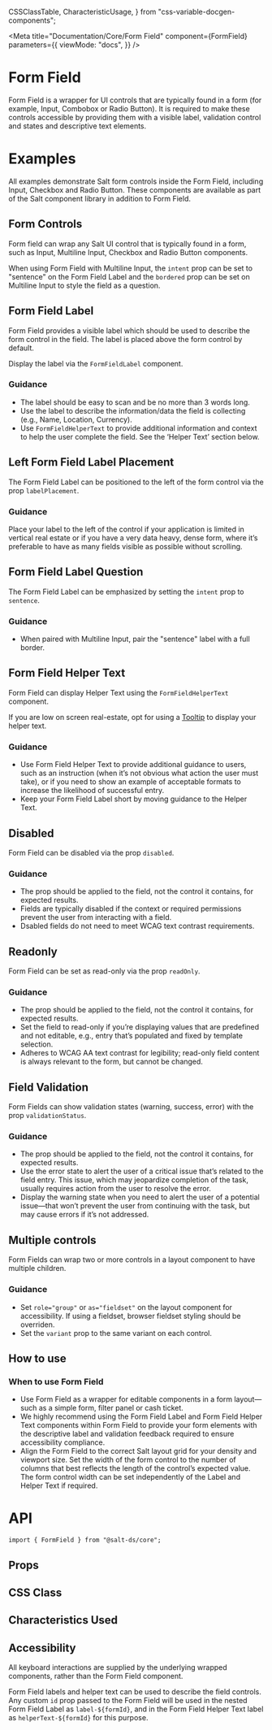   CSSClassTable,
  CharacteristicUsage,
} from "css-variable-docgen-components";

<Meta
  title="Documentation/Core/Form Field"
  component={FormField}
  parameters={{
    viewMode: "docs",
  }}
/>

# Form Field

Form Field is a wrapper for UI controls that are typically found in a form (for example, Input, Combobox or Radio Button). It is required to make these controls accessible by providing them with a visible label, validation control and states and descriptive text elements.

<Canvas>
  <Story id="core-form-field--default" />
</Canvas>

# Examples

All examples demonstrate Salt form controls inside the Form Field, including Input, Checkbox and Radio Button. These components are available as part of the Salt component library in addition to Form Field.

## Form Controls

Form field can wrap any Salt UI control that is typically found in a form, such as Input, Multiline Input, Checkbox and Radio Button components.

<Canvas>
  <Story id="core-form-field--with-controls" />
</Canvas>

When using Form Field with Multiline Input, the `intent` prop can be set to "sentence" on the Form Field Label and the `bordered` prop can be set on Multiline Input to style the field as a question.

<Canvas>
  <Story id="core-form-field--with-multiline-input-as-question" />
</Canvas>

## Form Field Label

Form Field provides a visible label which should be used to describe the form control in the field. The label is placed above the form control by default.

Display the label via the `FormFieldLabel` component.

<Canvas>
  <Story id="core-form-field--skeleton" />
</Canvas>

### Guidance

- The label should be easy to scan and be no more than 3 words long.
- Use the label to describe the information/data the field is collecting (e.g., Name, Location, Currency).
- Use `FormFieldHelperText` to provide additional information and context to help the user complete the field. See the ‘Helper Text’ section below.

## Left Form Field Label Placement

The Form Field Label can be positioned to the left of the form control via the prop `labelPlacement`.

<Canvas>
  <Story id="core-form-field--label-left" />
</Canvas>

### Guidance

Place your label to the left of the control if your application is limited in vertical real estate or if you have a very data heavy, dense form, where it’s preferable to have as many fields visible as possible without scrolling.

## Form Field Label Question

The Form Field Label can be emphasized by setting the `intent` prop to `sentence`.

<Canvas>
  <Story id="core-form-field--label-question" />
</Canvas>

### Guidance

- When paired with Multiline Input, pair the "sentence" label with a full border.

## Form Field Helper Text

Form Field can display Helper Text using the `FormFieldHelperText` component.

<Canvas>
  <Story id="core-form-field--helper-text" />
</Canvas>

If you are low on screen real-estate, opt for using a [Tooltip](/docs/documentation-core-tooltip--docs) to display your helper text.

<Canvas>
  <Story id="core-form-field--helper-text-as-tooltip" />
</Canvas>

### Guidance

- Use Form Field Helper Text to provide additional guidance to users, such as an instruction (when it’s not obvious what action the user must take), or if you need to show an example of acceptable formats to increase the likelihood of successful entry.
- Keep your Form Field Label short by moving guidance to the Helper Text.

## Disabled

Form Field can be disabled via the prop `disabled`.

<Canvas>
  <Story id="core-form-field--disabled" />
</Canvas>

### Guidance

- The prop should be applied to the field, not the control it contains, for expected results.
- Fields are typically disabled if the context or required permissions prevent the user from interacting with a field.
- Dsabled fields do not need to meet WCAG text contrast requirements.

## Readonly

Form Field can be set as read-only via the prop `readOnly`.

<Canvas>
  <Story id="core-form-field--readonly" />
</Canvas>

### Guidance

- The prop should be applied to the field, not the control it contains, for expected results.
- Set the field to read-only if you’re displaying values that are predefined and not editable, e.g., entry that’s populated and fixed by template selection.
- Adheres to WCAG AA text contrast for legibility; read-only field content is always relevant to the form, but cannot be changed.

## Field Validation

Form Fields can show validation states (warning, success, error) with the prop `validationStatus`.

<Canvas>
  <Story id="core-form-field--with-validation" />
</Canvas>

### Guidance

- The prop should be applied to the field, not the control it contains, for expected results.
- Use the error state to alert the user of a critical issue that’s related to the field entry. This issue, which may jeopardize completion of the task, usually requires action from the user to resolve the error.
- Display the warning state when you need to alert the user of a potential issue—that won’t prevent the user from continuing with the task, but may cause errors if it’s not addressed.

## Multiple controls

Form Fields can wrap two or more controls in a layout component to have multiple children.

<Canvas>
  <Story id="core-form-field--multi-child" />
</Canvas>

### Guidance

- Set `role="group"` or `as="fieldset"` on the layout component for accessibility. If using a fieldset, browser fieldset styling should be overriden.
- Set the `variant` prop to the same variant on each control.

## How to use

### When to use Form Field

- Use Form Field as a wrapper for editable components in a form layout—such as a simple form, filter panel or cash ticket.
- We highly recommend using the Form Field Label and Form Field Helper Text components within Form Field to provide your form elements with the descriptive label and validation feedback required to ensure accessibility compliance.
- Align the Form Field to the correct Salt layout grid for your density and viewport size. Set the width of the form control to the number of columns that best reflects the length of the control’s expected value. The form control width can be set independently of the Label and Helper Text if required.

# API

```
import { FormField } from "@salt-ds/core";
```

## Props

<ArgsTable of={FormField} />

## CSS Class

<CSSClassTable of={FormField} />

## Characteristics Used

<CharacteristicUsage of={FormField} />

## Accessibility

All keyboard interactions are supplied by the underlying wrapped components, rather than the Form Field component.

Form Field labels and helper text can be used to describe the field controls. Any custom `id` prop passed to the Form Field will be used in the nested Form Field Label as `label-${formId}`, and in the Form Field Helper Text label as `helperText-${formId}` for this purpose.

<HelpAndSupport />
